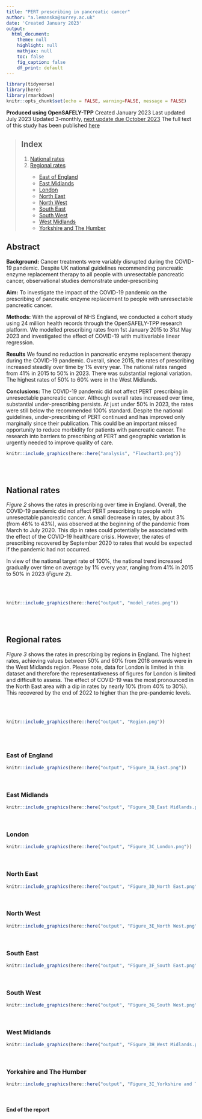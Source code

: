 ```yaml
---
title: "PERT prescribing in pancreatic cancer"
author: "a.lemanska@surrey.ac.uk"
date: 'Created January 2023'
output: 
  html_document:
    theme: null
    highlight: null
    mathjax: null
    toc: false
    fig_caption: false
    df_print: default
---
```


```r
library(tidyverse)
library(here)
library(rmarkdown)
knitr::opts_chunk$set(echo = FALSE, warning=FALSE, message = FALSE)
```

**Produced using OpenSAFELY-TPP**
Created January 2023
Last updated July 2023
Updated 3-monthly, <span style="text-decoration:underline">next update due October 2023</span>
The full text of this study has been published [here](https://doi.org/10.1016/j.soncn.2023.151439)

>## Index
<ol>
    <li> [National rates]</li>
    <li> [Regional rates]</li>
    <ul>
        <li>[East of England]</li>
        <li>[East Midlands]</li>
        <li>[London]</li>
        <li>[North East]</li>
        <li>[North West]</li>
        <li>[South East]</li>
        <li>[South West]</li>
        <li>[West Midlands]</li>
        <li>[Yorkshire and The Humber]</li>
    </ul>
</ol>


## Abstract
**Background:** Cancer treatments were variably disrupted during the COVID-19 pandemic. Despite UK national guidelines recommending pancreatic enzyme replacement therapy to all people with unresectable pancreatic cancer, observational studies demonstrate under-prescribing

<b>Aim:</b> To investigate the impact of the COVID-19 pandemic on the prescribing of pancreatic enzyme replacement to people with unresectable pancreatic cancer.

**Methods:** With the approval of NHS England, we conducted a cohort study using 24 million health records through the OpenSAFELY-TPP research platform. We modelled prescribing rates from 1st January 2015 to 31st May 2023 and investigated the effect of COVID-19 with multivariable linear regression.

**Results** We found no reduction in pancreatic enzyme replacement therapy during the COVID-19 pandemic. Overall, since 2015, the rates of prescribing increased steadily over time by 1% every year. The national rates ranged from 41% in 2015 to 50% in 2023. There was substantial regional variation. The highest rates of 50% to 60% were in the West Midlands.

**Conclusions:** 
The COVID-19 pandemic did not affect PERT prescribing in unresectable pancreatic cancer. Although overall rates increased over time, substantial under-prescribing persists. At just under 50% in 2023, the rates were still below the recommended 100% standard. Despite the national guidelines, under-prescribing of PERT continued and has improved only marginally since their publication. This could be an important missed opportunity to reduce morbidity for patients with pancreatic cancer. The research into barriers to prescribing of PERT and geographic variation is urgently needed to improve quality of care.

```r
knitr::include_graphics(here::here("analysis", "Flowchart3.png"))
```

<br/><br/>

## National rates
_Figure 2_ shows the rates in prescribing over time in England. Overall, the COVID-19 pandemic did not affect PERT prescribing to people with unresectable pancreatic cancer. A small decrease in rates, by about 3% (from 46% to 43%), was observed at the beginning of the pandemic from March to July 2020. This dip in rates could potentially be associated with the effect of the COVID-19 healthcare crisis. However, the rates of prescribing recovered by September 2020 to rates that would be expected if the pandemic had not occurred. 

In view of the national target rate of 100%, the national trend increased gradually over time on average by 1% every year, ranging from 41% in 2015 to 50% in 2023 (_Figure 2_). 

<br/><br/>

```r
knitr::include_graphics(here::here("output", "model_rates.png"))
```

<br/><br/>

## Regional rates
_Figure 3_ shows the rates in prescribing by regions in England. The highest rates, achieving values between 50% and 60% from 2018 onwards were in the West Midlands region. Please note, data for London is limited in this dataset and therefore the representativeness of figures for London is limited and difficult to assess. The effect of COVID-19 was the most pronounced in the North East area with a dip in rates by nearly 10% (from 40% to 30%). This recovered by the end of 2022 to higher than the pre-pandemic levels. 

<br/><br/>

```r
knitr::include_graphics(here::here("output", "Region.png"))
```

<br/><br/>

### East of England
```r
knitr::include_graphics(here::here("output", "Figure_3A_East.png"))
```

<br/>

### East Midlands
```r
knitr::include_graphics(here::here("output", "Figure_3B_East Midlands.png"))
```

<br/>

### London
```r
knitr::include_graphics(here::here("output", "Figure_3C_London.png"))
```

<br/>

### North East
```r
knitr::include_graphics(here::here("output", "Figure_3D_North East.png"))
```

<br/>

### North West
```r
knitr::include_graphics(here::here("output", "Figure_3E_North West.png"))
```

<br/>

### South East
```r
knitr::include_graphics(here::here("output", "Figure_3F_South East.png"))
```

<br/>

### South West
```r
knitr::include_graphics(here::here("output", "Figure_3G_South West.png"))
```

<br/>

### West Midlands
```r
knitr::include_graphics(here::here("output", "Figure_3H_West Midlands.png"))
```

<br/>

### Yorkshire and The Humber
```r
knitr::include_graphics(here::here("output", "Figure_3I_Yorkshire and The Humber.png"))
```

<br/>

#### End of the report

<br/><br/>
<br/><br/>

